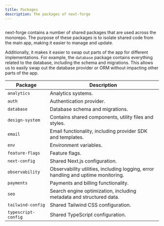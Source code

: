 ```yaml
---
title: Packages
description: The packages of next-forge
---
```


<Frame>
  <img src="/images/structure/packages.png" alt="" />
</Frame>

next-forge contains a number of shared packages that are used across the monorepo. The purpose of these packages is to isolate shared code from the main app, making it easier to manage and update.

Additionally, it makes it easier to swap out parts of the app for different implementations. For example, the `database` package contains everything related to the database, including the schema and migrations. This allows us to easily swap out the database provider or ORM without impacting other parts of the app.

| Package | Description |
| ------- | ----------- |
| `analytics` | Analytics systems. |
| `auth` | Authentication provider. |
| `database` | Database schema and migrations. |
| `design-system` | Contains shared components, utility files and styles. |
| `email` | Email functionality, including provider SDK and templates. |
| `env` | Environment variables. |
| `feature-flags` | Feature flags. |
| `next-config` | Shared Next.js configuration. |
| `observability` | Observability utilities, including logging, error handling and uptime monitoring. |
| `payments` | Payments and billing functionality. |
| `seo` | Search engine optimization, including metadata and structured data. |
| `tailwind-config` | Shared Tailwind CSS configuration. |
| `typescript-config` | Shared TypeScript configuration. |
